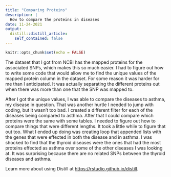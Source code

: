 ```yaml
---
title: "Comparing Proteins"
description: |
  How to compare the proteins in diseases
date: 11-24-2021
output:
  distill::distill_article:
    self_contained: false
---
```



```r
knitr::opts_chunk$set(echo = FALSE)
```

The dataset that I got from NCBI has the mapped proteins for the associated SNPs, which makes this so much easier. I had to figure out how to write some code that would allow me to find the unique values of the mapped protein column in the dataset. For some reason it was harder for me than I anticipated. It was actually separating the different proteins out when there was more than one that the SNP was mapped to.

After I got the unique values, I was able to compare the diseases to asthma, my disease in question. That was another hurtle I needed to jump with coding, but it wasn't too bad. I created a different filter for each of the diseases being compared to asthma. After that I could compare which proteins were the same with some tables. I needed to figure out how to compare things that were different lengths. It took a little while to figure that out too. What I ended up doing was creating loop that appended lists with the genes that were effected in both the disease and in asthma. I was shocked to find that the thyroid diseases were the ones that had the most proteins effected as asthma over some of the other diseases I was looking at. It was surprising because there are no related SNPs between the thyroid diseases and asthma.

Learn more about using Distill at <https://rstudio.github.io/distill>.

